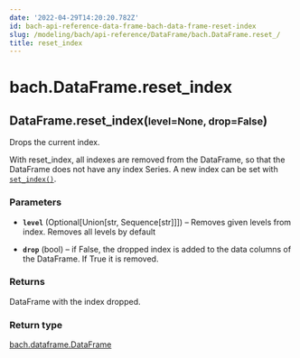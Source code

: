 ```yaml
---
date: '2022-04-29T14:20:20.782Z'
id: bach-api-reference-data-frame-bach-data-frame-reset-index
slug: /modeling/bach/api-reference/DataFrame/bach.DataFrame.reset_/
title: reset_index
---
```


# bach.DataFrame.reset_index

<div class="method">
<h2 class="signature-class"><span class="additional-name">DataFrame.</span><span class="name">reset_index(</span><small class="parameter-list"><span class="parameter" id="level">level=None</span>, <span class="parameter" id="drop">drop=False</span></small>)</h2>


<div class="content">

Drops the current index.

With reset_index, all indexes are removed from the DataFrame, so that the DataFrame does not have any
index Series. A new index can be set with [`set_index()`](/docs/modeling/bach/api-reference/DataFrame/bach.DataFrame.set-index/#bach.DataFrame.set-index).


### Parameters

* **`level`** (Optional[Union[str, Sequence[str]]]) – Removes given levels from index. Removes all levels by default

* **`drop`** (bool) – if False, the dropped index is added to the data columns of the DataFrame. If True it
is removed.



### Returns

DataFrame with the index dropped.



### Return type

[bach.dataframe.DataFrame](/docs/modeling/bach/api-reference/DataFrame/bach.DataFrame/#bach.DataFrame)



</div>

</div>
